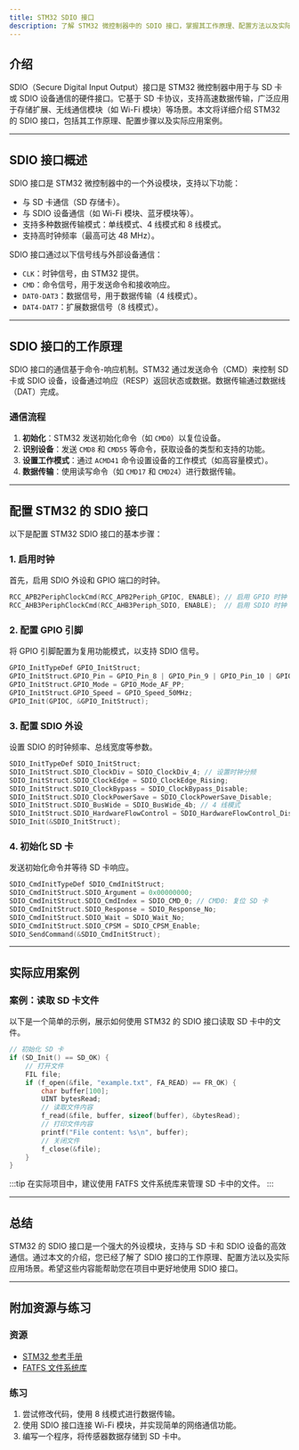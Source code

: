 ```yaml
---
title: STM32 SDIO 接口
description: 了解 STM32 微控制器中的 SDIO 接口，掌握其工作原理、配置方法以及实际应用场景。
---
```


## 介绍

SDIO（Secure Digital Input Output）接口是 STM32 微控制器中用于与 SD 卡或 SDIO 设备通信的硬件接口。它基于 SD 卡协议，支持高速数据传输，广泛应用于存储扩展、无线通信模块（如 Wi-Fi 模块）等场景。本文将详细介绍 STM32 的 SDIO 接口，包括其工作原理、配置步骤以及实际应用案例。

---

## SDIO 接口概述

SDIO 接口是 STM32 微控制器中的一个外设模块，支持以下功能：
- 与 SD 卡通信（SD 存储卡）。
- 与 SDIO 设备通信（如 Wi-Fi 模块、蓝牙模块等）。
- 支持多种数据传输模式：单线模式、4 线模式和 8 线模式。
- 支持高时钟频率（最高可达 48 MHz）。

SDIO 接口通过以下信号线与外部设备通信：
- `CLK`：时钟信号，由 STM32 提供。
- `CMD`：命令信号，用于发送命令和接收响应。
- `DAT0-DAT3`：数据信号，用于数据传输（4 线模式）。
- `DAT4-DAT7`：扩展数据信号（8 线模式）。

---

## SDIO 接口的工作原理

SDIO 接口的通信基于命令-响应机制。STM32 通过发送命令（CMD）来控制 SD 卡或 SDIO 设备，设备通过响应（RESP）返回状态或数据。数据传输通过数据线（DAT）完成。

### 通信流程
1. **初始化**：STM32 发送初始化命令（如 `CMD0`）以复位设备。
2. **识别设备**：发送 `CMD8` 和 `CMD55` 等命令，获取设备的类型和支持的功能。
3. **设置工作模式**：通过 `ACMD41` 命令设置设备的工作模式（如高容量模式）。
4. **数据传输**：使用读写命令（如 `CMD17` 和 `CMD24`）进行数据传输。

---

## 配置 STM32 的 SDIO 接口

以下是配置 STM32 SDIO 接口的基本步骤：

### 1. 启用时钟
首先，启用 SDIO 外设和 GPIO 端口的时钟。

```c
RCC_APB2PeriphClockCmd(RCC_APB2Periph_GPIOC, ENABLE); // 启用 GPIO 时钟
RCC_AHB3PeriphClockCmd(RCC_AHB3Periph_SDIO, ENABLE);  // 启用 SDIO 时钟
```

### 2. 配置 GPIO 引脚
将 GPIO 引脚配置为复用功能模式，以支持 SDIO 信号。

```c
GPIO_InitTypeDef GPIO_InitStruct;
GPIO_InitStruct.GPIO_Pin = GPIO_Pin_8 | GPIO_Pin_9 | GPIO_Pin_10 | GPIO_Pin_11 | GPIO_Pin_12;
GPIO_InitStruct.GPIO_Mode = GPIO_Mode_AF_PP;
GPIO_InitStruct.GPIO_Speed = GPIO_Speed_50MHz;
GPIO_Init(GPIOC, &GPIO_InitStruct);
```

### 3. 配置 SDIO 外设
设置 SDIO 的时钟频率、总线宽度等参数。

```c
SDIO_InitTypeDef SDIO_InitStruct;
SDIO_InitStruct.SDIO_ClockDiv = SDIO_ClockDiv_4; // 设置时钟分频
SDIO_InitStruct.SDIO_ClockEdge = SDIO_ClockEdge_Rising;
SDIO_InitStruct.SDIO_ClockBypass = SDIO_ClockBypass_Disable;
SDIO_InitStruct.SDIO_ClockPowerSave = SDIO_ClockPowerSave_Disable;
SDIO_InitStruct.SDIO_BusWide = SDIO_BusWide_4b; // 4 线模式
SDIO_InitStruct.SDIO_HardwareFlowControl = SDIO_HardwareFlowControl_Disable;
SDIO_Init(&SDIO_InitStruct);
```

### 4. 初始化 SD 卡
发送初始化命令并等待 SD 卡响应。

```c
SDIO_CmdInitTypeDef SDIO_CmdInitStruct;
SDIO_CmdInitStruct.SDIO_Argument = 0x00000000;
SDIO_CmdInitStruct.SDIO_CmdIndex = SDIO_CMD_0; // CMD0: 复位 SD 卡
SDIO_CmdInitStruct.SDIO_Response = SDIO_Response_No;
SDIO_CmdInitStruct.SDIO_Wait = SDIO_Wait_No;
SDIO_CmdInitStruct.SDIO_CPSM = SDIO_CPSM_Enable;
SDIO_SendCommand(&SDIO_CmdInitStruct);
```

---

## 实际应用案例

### 案例：读取 SD 卡文件
以下是一个简单的示例，展示如何使用 STM32 的 SDIO 接口读取 SD 卡中的文件。

```c
// 初始化 SD 卡
if (SD_Init() == SD_OK) {
    // 打开文件
    FIL file;
    if (f_open(&file, "example.txt", FA_READ) == FR_OK) {
        char buffer[100];
        UINT bytesRead;
        // 读取文件内容
        f_read(&file, buffer, sizeof(buffer), &bytesRead);
        // 打印文件内容
        printf("File content: %s\n", buffer);
        // 关闭文件
        f_close(&file);
    }
}
```

:::tip
在实际项目中，建议使用 FATFS 文件系统库来管理 SD 卡中的文件。
:::

---

## 总结

STM32 的 SDIO 接口是一个强大的外设模块，支持与 SD 卡和 SDIO 设备的高效通信。通过本文的介绍，您已经了解了 SDIO 接口的工作原理、配置方法以及实际应用场景。希望这些内容能帮助您在项目中更好地使用 SDIO 接口。

---

## 附加资源与练习

### 资源
- [STM32 参考手册](https://www.st.com/resource/en/reference_manual/rm0008-stm32f101xx-stm32f102xx-stm32f103xx-stm32f105xx-and-stm32f107xx-advanced-armbased-32bit-mcus-stmicroelectronics.pdf)
- [FATFS 文件系统库](http://elm-chan.org/fsw/ff/00index_e.html)

### 练习
1. 尝试修改代码，使用 8 线模式进行数据传输。
2. 使用 SDIO 接口连接 Wi-Fi 模块，并实现简单的网络通信功能。
3. 编写一个程序，将传感器数据存储到 SD 卡中。